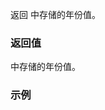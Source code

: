 {{cpp/chrono/year/title|1=operator int}}
{{cpp/chrono/year/navbar}}
{{ddcl|since=c++20|
constexpr explicit operator int() const noexcept;
}}

返回 {{c|*this}} 中存储的年份值。

=== 返回值 ===
{{c|*this}} 中存储的年份值。

===示例===
{{example
|code=
#include &lt;chrono&gt;
#include &lt;iostream&gt;
using namespace std::chrono;

int main()
{
    constexpr std::chrono::year y{2020};
    std::cout &lt;&lt; "年份是: " &lt;&lt; static_cast&lt;int&gt;(y) &lt;&lt; '\n';

    const year_month_day ymd{floor&lt;days&gt;(system_clock::now())};
    const std::chrono::year this_year{ymd.year()};
    std::cout &lt;&lt; "今年是: " &lt;&lt; int(this_year) &lt;&lt; '\n';
}
|p=true
|output=
年份是: 2020
今年是: 2023
}}

{{langlinks|en|es|ja|ru}}